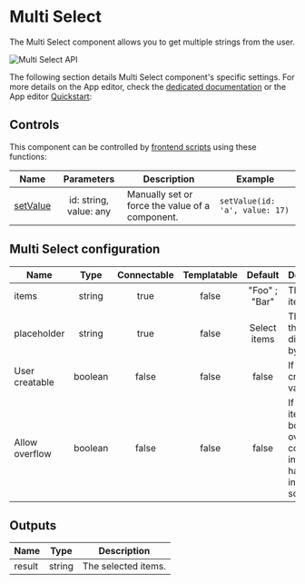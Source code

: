 
# Multi Select

The Multi Select component allows you to get multiple strings from the user.

![Multi Select API](../../assets/apps/4_app_component_library/multiselect.png.webp)

The following section details Multi Select component's specific settings. For more details on the App editor, check the [dedicated documentation](../0_app_editor/index.mdx) or the App editor [Quickstart](../../getting_started/7_apps_quickstart/index.mdx):

<div className="grid grid-cols-2 gap-6 mb-4">
	<DocCard
		color="orange"
		title="App editor Documentation"
		description="The app editor is a low-code builder to create custom User Interfaces with a mix of drag-and-drop and code."
		href="/docs/apps/app_editor"
	/>
	<DocCard
		color="orange"
		title="Apps quickstart"
		description="Learn how to build your first app in a matter of minutes."
		href="/docs/getting_started/apps_quickstart"
	/>
</div>

## Controls

This component can be controlled by [frontend scripts](../3_app-runnable-panel.mdx#frontend-scripts) using these functions:

| Name   |        Parameters        | Description          | Example       |
| ------ | :----------------------: | -------------------- | ------------- |
| [setValue](../3_app-runnable-panel.mdx#setvalue) | id: string, value: any | Manually set or force the value of a component. | `setValue(id: 'a', value: 17)` |

## Multi Select configuration

| Name           |  Type   | Connectable | Templatable |    Default    | Description                                                                            |
| -------------- | :-----: | :---------: | :---------: | :-----------: | -------------------------------------------------------------------------------------- |
| items          | string  |    true     |    false    | "Foo" ; "Bar" | The select items.                                                                      |
| placeholder    | string  |    true     |    false    | Select items  | The text that will be displayed by default.                                            |
| User creatable | boolean |    false    |    false    |     false     | If users can create values.                                                            |
| Allow overflow | boolean |    false    |    false    |     false     | If too many items, the box overflow its container instead of having an internal scroll |

## Outputs

| Name   |  Type  | Description         |
| ------ | :----: | ------------------- |
| result | string | The selected items. |
